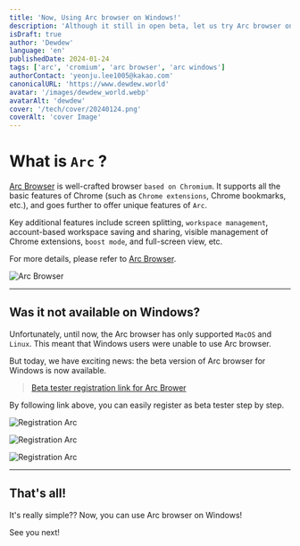 ```yaml
---
title: 'Now, Using Arc browser on Windows!'
description: 'Although it still in open beta, let us try Arc browser on Windows. this is very pretty and has excellent features based on Chromium!'
isDraft: true
author: 'Dewdew'
language: 'en'
publishedDate: 2024-01-24
tags: ['arc', 'cromium', 'arc browser', 'arc windows']
authorContact: 'yeonju.lee1005@kakao.com'
canonicalURL: 'https://www.dewdew.world'
avatar: '/images/dewdew_world.webp'
avatarAlt: 'dewdew'
cover: '/tech/cover/20240124.png'
coverAlt: 'cover Image'
---
```


# What is `Arc` ?

[Arc Browser](https://arc.net/) is well-crafted browser `based on Chromium`.
It supports all the basic features of Chrome (such as `Chrome extensions`, Chrome bookmarks, etc.), and goes further to offer unique features of `Arc`.

Key additional features include screen splitting, `workspace management`, account-based workspace saving and sharing, visible management of Chrome extensions, `boost mode`, and full-screen view, etc.

For more details, please refer to [Arc Browser](https://arc.net/).

![Arc Browser](/tech/images/20240124-1.png)

---

## Was it not available on Windows?

Unfortunately, until now, the Arc browser has only supported `MacOS` and `Linux`.
This meant that Windows users were unable to use Arc browser.

But today, we have exciting news: the beta version of Arc browser for Windows is now available.

> [Beta tester registration link for Arc Brower](https://browserco.typeform.com/to/mCUIbqPQ?typeform-source=www.isarconwindowsyet.com)

By following link above, you can easily register as beta tester step by step.

![Registration Arc](/tech/images/20240124-2.png)

![Registration Arc](/tech/images/20240124-3.png)

![Registration Arc](/tech/images/20240124-4.png)

---

## That's all!

It's really simple??
Now, you can use Arc browser on Windows!

See you next!
